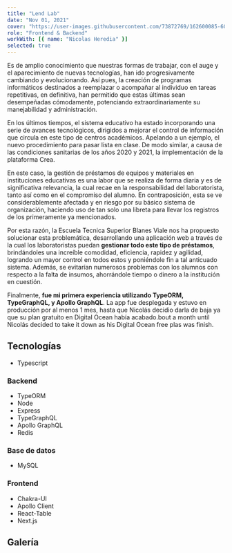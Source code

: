 ```yaml
---
title: "Lend Lab"
date: "Nov 01, 2021"
cover: "https://user-images.githubusercontent.com/73872769/162600085-607449a0-c228-421f-a731-6f85ca288f03.png"
role: "Frontend & Backend"
workWith: [{ name: "Nicolas Heredia" }]
selected: true
---
```


Es de amplio conocimiento que nuestras formas de trabajar, con el auge y el aparecimiento de nuevas tecnologías, han ido progresivamente cambiando y evolucionando. Así pues, la creación de programas informáticos destinados a reemplazar o acompañar al individuo en tareas repetitivas, en definitiva, han permitido que estas últimas sean desempeñadas cómodamente, potenciando extraordinariamente su manejabilidad y administración. 

En los últimos tiempos, el sistema educativo ha estado incorporando una serie de avances tecnológicos, dirigidos a mejorar el control de información que circula en este tipo de centros académicos. Apelando a un ejemplo, el nuevo procedimiento para pasar lista en clase. De modo similar, a causa de las condiciones sanitarias de los años 2020 y 2021, la implementación de la plataforma Crea.

En este caso, la gestión de préstamos de equipos y materiales en instituciones educativas es una labor que se realiza de forma diaria y es de significativa relevancia, la cual recae en la responsabilidad del laboratorista, tanto así como en el compromiso del alumno. En contraposición, esta se ve considerablemente afectada y en riesgo por su básico sistema de organización, haciendo uso de tan solo una libreta para llevar los registros de los primeramente ya mencionados. 

Por esta razón, la Escuela Tecnica Superior Blanes Viale nos ha propuesto solucionar esta problemática, desarrollando una aplicación web a través de la cual los laboratoristas puedan __gestionar todo este tipo de préstamos__, brindándoles una increíble comodidad, eficiencia, rapidez y agilidad, logrando un mayor control en todos estos y poniéndole fin a tal anticuado sistema. Además, se evitarían numerosos problemas con los alumnos con respecto a la falta de insumos, ahorrándole tiempo o dinero a la institución en cuestión.

Finalmente, __fue mi primera experiencia utilizando TypeORM, TypeGraphQL, y Apollo GraphQL__. La app fue desplegada y estuvo en producción por al menos 1 mes, hasta que Nicolás decidio darla de baja ya que su plan gratuito en Digital Ocean había acabado.bout a month until Nicolás decided to take it down as his Digital Ocean free plas was finish.

## Tecnologías

- Typescript

### Backend

- TypeORM
- Node
- Express
- TypeGraphQL
- Apollo GraphQL
- Redis

### Base de datos

- MySQL

### Frontend

- Chakra-UI
- Apollo Client
- React-Table
- Next.js

## Galería

<GalleryImage
  image="https://user-images.githubusercontent.com/73872769/162651292-0f4e7cca-d37b-4d53-8541-01abb1199832.png"
  alt="inicio"
  caption="La página de inicio"
/>

<GalleryImage
  image="https://user-images.githubusercontent.com/73872769/162651322-fa610c19-3df6-4178-a48d-8a8ef8c62b85.png"
  alt="registro"
  caption="La página de registro"
/>

<GalleryImage
  image="https://user-images.githubusercontent.com/73872769/162651315-1062ff4c-b4de-46c8-a24e-11db90863bcb.png"
  alt="página de inicio del estudiante"
  caption="La página de inicio del estudiante"
/>

<GalleryImage
  image="https://user-images.githubusercontent.com/73872769/162651334-37b3cee8-553a-4698-bfd7-36c1e11ba073.png"
  alt="reservas del estudiante"
  caption="Las reservas del estudiante"
/>

<GalleryImage
  image="https://user-images.githubusercontent.com/73872769/162651384-b9a70afc-05d2-46e1-bd76-b8a8d59fdfa1.png"
  alt="busqueda"
  caption="Resultados de busqueda"
/>

<GalleryImage
  image="https://user-images.githubusercontent.com/73872769/162651352-fe44e793-d727-47e7-b244-489aa59b9269.png"
  alt="las reservas del laboratorista"
  caption="Las reservas del laboratorista"
/>

<GalleryImage
  image="https://user-images.githubusercontent.com/73872769/162651403-9dda3712-d27b-467c-8a8c-cd3f4e77946c.png"
  alt="exportar a Excel"
  caption="Exportar una tabla a Excel."
/>
